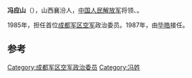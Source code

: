 '''冯应山'''（{{bd|1925年||1989年|catIdx=}}），山西襄汾人，[[中国人民解放军|中国人民解放军]]将领、。

1985年，担任首位[[成都军区空军|成都军区空军]]政治委员。1987年，由[[毕皓|毕皓]]接任。

== 参考 ==
{{reflist}}
{{start box}}
{{s-mil}}
{{succession box|首任|[[毕皓|毕皓]]|[[中国人民解放军|中国人民解放军]][[成都军区空军|成都军区空军]]政治委员|1985年8月-1987年1月}}
{{end box}}
{{中国军事人物小作品}}

[[Category:成都军区空军政治委员|Category:成都军区空军政治委员]]
[[Category:冯姓|Category:冯姓]]